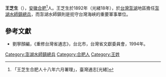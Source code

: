 '''王芝生'''（{{bd|？||？|catIdx=}}），[[安徽|安徽]][[合肥|合肥]]<ref>「王芝生合肥人十八年六月署理」，臺灣通志[光緒]</ref>人。王芝生於1892年（光緒18年），於[[台灣|台灣]][[澎湖|澎湖]]地區擔任[[澎湖水師鎮|澎湖水師鎮]][[總兵|總兵]]，而澎湖水師鎮則是扼守台灣海峽的重要軍事單位。

==參考文獻==
*劉寧顏編，《重修台灣省通志》，台北市，台灣省文獻委員會，1994年。

{{start box}}
{{s-before|[[吳宏洛|吳宏洛]]}}
{{s-title|[[澎湖水師鎮|澎湖水師鎮]][[總兵|總兵]]|1892年上任}}
{{s-after|[[張其光|張其光]]}}
{{end box}}

[[Category:澎湖水師鎮總兵|Category:澎湖水師鎮總兵]]
[[Category:合肥人|Category:合肥人]]
[[Category:王姓|Category:王姓]]